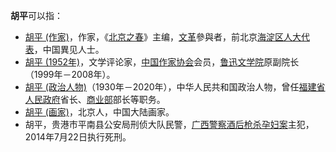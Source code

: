 '''胡平'''可以指：
* [[胡平_(作家)|胡平 (作家)]]，作家，《[[北京之春_(雜誌)|北京之春]]》主编，[[文革|文革]]參與者，前北京[[海淀区|海淀区]][[人大代表|人大代表]]，中国異见人士。
* [[胡平_(1952年)|胡平 (1952年)]]，文学评论家，[[中国作家协会|中国作家协会]]会员，[[鲁迅文学院|鲁迅文学院]]原副院长（1999年－2008年）。
* [[胡平_(政治人物)|胡平 (政治人物)]]（1930年－2020年），中华人民共和国政治人物，曾任[[福建省人民政府|福建省人民政府]]省长、[[中华人民共和国商业部|商业部]]部长等职务。
* [[胡平_(画家)|胡平 (画家)]]，北京人，中国大陆画家。
* 胡平，贵港市平南县公安局刑侦大队民警，[[广西警察酒后枪杀孕妇案|广西警察酒后枪杀孕妇案]]主犯，2014年7月22日执行死刑。

{{消歧义|Ping|cat=二字胡姓人名消歧義}}